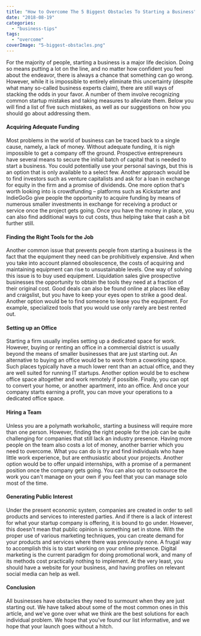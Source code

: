```yaml
---
title: "How to Overcome The 5 Biggest Obstacles To Starting a Business"
date: "2018-08-19"
categories: 
  - "business-tips"
tags: 
  - "overcome"
coverImage: "5-biggest-obstacles.png"
---
```


For the majority of people, starting a business is a major life decision. Doing so means putting a lot on the line, and no matter how confident you feel about the endeavor, there is always a chance that something can go wrong. However, while it is impossible to entirely eliminate this uncertainty (despite what many so-called business experts claim), there are still ways of stacking the odds in your favor. A number of them involve recognizing common startup mistakes and taking measures to alleviate them. Below you will find a list of five such mistakes, as well as our suggestions on how you should go about addressing them.

#### Acquiring Adequate Funding

Most problems in the world of business can be traced back to a single cause, namely, a lack of money. Without adequate funding, it is nigh impossible to get a company off the ground. Prospective entrepreneurs have several means to secure the initial batch of capital that is needed to start a business. You could potentially use your personal savings, but this is an option that is only available to a select few. Another approach would be to find investors such as venture capitalists and ask for a loan in exchange for equity in the firm and a promise of dividends. One more option that's worth looking into is crowdfunding – platforms such as Kickstarter and IndieGoGo give people the opportunity to acquire funding by means of numerous smaller investments in exchange for receiving a product or service once the project gets going. Once you have the money in place, you can also find additional ways to cut costs, thus helping take that cash a bit further still.

#### Finding the Right Tools for the Job

Another common issue that prevents people from starting a business is the fact that the equipment they need can be prohibitively expensive. And when you take into account planned obsolescence, the costs of acquiring and maintaining equipment can rise to unsustainable levels. One way of solving this issue is to buy used equipment. Liquidation sales give prospective businesses the opportunity to obtain the tools they need at a fraction of their original cost. Good deals can also be found online at places like eBay and craigslist, but you have to keep your eyes open to strike a good deal. Another option would be to find someone to lease you the equipment. For example, specialized tools that you would use only rarely are best rented out.

#### Setting up an Office

Starting a firm usually implies setting up a dedicated space for work. However, buying or renting an office in a commercial district is usually beyond the means of smaller businesses that are just starting out. An alternative to buying an office would be to work from a coworking space. Such places typically have a much lower rent than an actual office, and they are well suited for running IT startups. Another option would be to eschew office space altogether and work remotely if possible. Finally, you can opt to convert your home, or another apartment, into an office. And once your company starts earning a profit, you can move your operations to a dedicated office space.

#### Hiring a Team

Unless you are a polymath workaholic, starting a business will require more than one person. However, finding the right people for the job can be quite challenging for companies that still lack an industry presence. Having more people on the team also costs a lot of money, another barrier which you need to overcome. What you can do is try and find individuals who have little work experience, but are enthusiastic about your projects. Another option would be to offer unpaid internships, with a promise of a permanent position once the company gets going. You can also opt to outsource the work you can't manage on your own if you feel that you can manage solo most of the time.

#### Generating Public Interest

Under the present economic system, companies are created in order to sell products and services to interested parties. And if there is a lack of interest for what your startup company is offering, it is bound to go under. However, this doesn't mean that public opinion is something set in stone. With the proper use of various marketing techniques, you can create demand for your products and services where there was previously none. A frugal way to accomplish this is to start working on your online presence. Digital marketing is the current paradigm for doing promotional work, and many of its methods cost practically nothing to implement. At the very least, you should have a website for your business, and having profiles on relevant social media can help as well.

#### Conclusion

All businesses have obstacles they need to surmount when they are just starting out. We have talked about some of the most common ones in this article, and we've gone over what we think are the best solutions for each individual problem. We hope that you've found our list informative, and we hope that your launch goes without a hitch.
